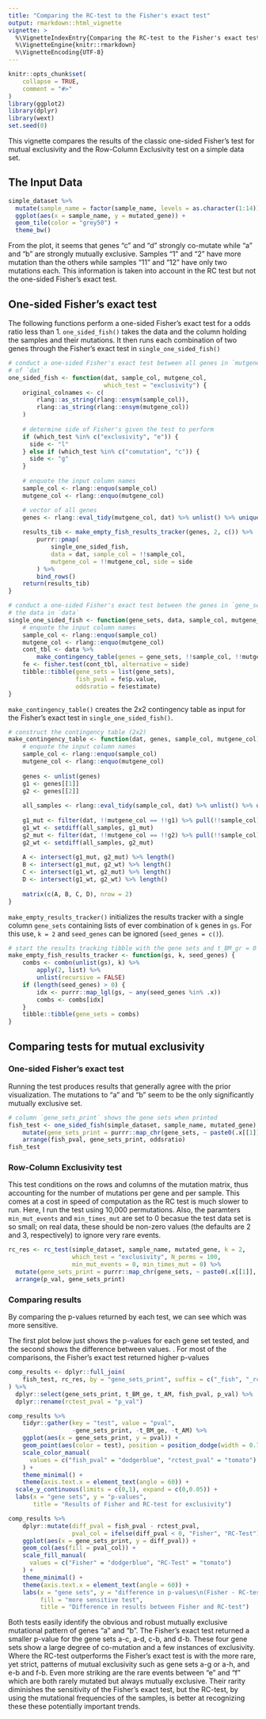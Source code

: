 ```yaml
---
title: "Comparing the RC-test to the Fisher's exact test"
output: rmarkdown::html_vignette
vignette: >
  %\VignetteIndexEntry{Comparing the RC-test to the Fisher's exact test}
  %\VignetteEngine{knitr::rmarkdown}
  %\VignetteEncoding{UTF-8}
---
```


```r
knitr::opts_chunk$set(
    collapse = TRUE,
    comment = "#>"
)
library(ggplot2)
library(dplyr)
library(wext)
set.seed(0)
```

This vignette compares the results of the classic one-sided Fisher's test for mutual exclusivity and the Row-Column Exclusivity test on a simple data set.

## The Input Data

```r
simple_dataset %>%
  mutate(sample_name = factor(sample_name, levels = as.character(1:14))) %>%
  ggplot(aes(x = sample_name, y = mutated_gene)) +
  geom_tile(color = "grey50") +
  theme_bw()
```

From the plot, it seems that genes "c" and "d" strongly co-mutate while "a" and "b" are strongly mutually exclusive. Samples "1" and "2" have more mutation than the others while samples "11" and "12" have only two mutations each. This information is taken into account in the RC test but not the one-sided Fisher's exact test. 

## One-sided Fisher's exact test

The following functions perform a one-sided Fisher's exact test for a odds ratio less than 1. `one_sided_fish()` takes the data and the column holding the samples and their mutations. It then runs each combination of two genes through the Fisher's exact test in `single_one_sided_fish()`

```r
# conduct a one-sided Fisher's exact test between all genes in `mutgene_col`
# of `dat`
one_sided_fish <- function(dat, sample_col, mutgene_col,
                           which_test = "exclusivity") {
    original_colnames <- c(
        rlang::as_string(rlang::ensym(sample_col)),
        rlang::as_string(rlang::ensym(mutgene_col))
    )
    
    # determine side of Fisher's given the test to perform
    if (which_test %in% c("exclusivity", "e")) {
      side <- "l"
    } else if (which_test %in% c("comutation", "c")) {
      side <- "g"
    }
    
    # enquote the input column names
    sample_col <- rlang::enquo(sample_col)
    mutgene_col <- rlang::enquo(mutgene_col)

    # vector of all genes
    genes <- rlang::eval_tidy(mutgene_col, dat) %>% unlist() %>% unique()
    
    results_tib <- make_empty_fish_results_tracker(genes, 2, c()) %>%
        purrr::pmap(
            single_one_sided_fish,
            data = dat, sample_col = !!sample_col,
            mutgene_col = !!mutgene_col, side = side
        ) %>% 
        bind_rows()
    return(results_tib)
}

# conduct a one-sided Fisher's exact test between the genes in `gene_set` using
# the data in `data`
single_one_sided_fish <- function(gene_sets, data, sample_col, mutgene_col, side) {
    # enquote the input column names
    sample_col <- rlang::enquo(sample_col)
    mutgene_col <- rlang::enquo(mutgene_col)
    cont_tbl <- data %>%
        make_contingency_table(genes = gene_sets, !!sample_col, !!mutgene_col)
    fe <- fisher.test(cont_tbl, alternative = side)
    tibble::tibble(gene_sets = list(gene_sets),
                   fish_pval = fe$p.value,
                   oddsratio = fe$estimate)
}

```

`make_contingency_table()` creates the 2x2 contingency table as input for the Fisher's exact test in `single_one_sided_fish()`.

```r
# construct the contingency table (2x2)
make_contingency_table <- function(dat, genes, sample_col, mutgene_col) {
    # enquote the input column names
    sample_col <- rlang::enquo(sample_col)
    mutgene_col <- rlang::enquo(mutgene_col)
    
    genes <- unlist(genes)
    g1 <- genes[[1]]
    g2 <- genes[[2]]
    
    all_samples <- rlang::eval_tidy(sample_col, dat) %>% unlist() %>% unique()
    
    g1_mut <- filter(dat, !!mutgene_col == !!g1) %>% pull(!!sample_col) %>% unique()
    g1_wt <- setdiff(all_samples, g1_mut)
    g2_mut <- filter(dat, !!mutgene_col == !!g2) %>% pull(!!sample_col) %>% unique()
    g2_wt <- setdiff(all_samples, g2_mut)
    
    A <- intersect(g1_mut, g2_mut) %>% length()
    B <- intersect(g1_mut, g2_wt) %>% length()
    C <- intersect(g1_wt, g2_mut) %>% length()
    D <- intersect(g1_wt, g2_wt) %>% length()
    
    matrix(c(A, B, C, D), nrow = 2)
}
```

`make_empty_results_tracker()` initializes the results tracker with a single column `gene_sets` containing lists of ever combination of `k` genes in `gs`. For this use, `k = 2` and `seed_genes` can be ignored (`seed_genes = c()`).

```r
# start the results tracking tibble with the gene sets and t_BM_gr = 0
make_empty_fish_results_tracker <- function(gs, k, seed_genes) {
    combs <- combn(unlist(gs), k) %>%
        apply(2, list) %>%
        unlist(recursive = FALSE)
    if (length(seed_genes) > 0) {
        idx <- purrr::map_lgl(gs, ~ any(seed_genes %in% .x))
        combs <- combs[idx]
    }
    tibble::tibble(gene_sets = combs)
}
```

## Comparing tests for mutual exclusivity

### One-sided Fisher's exact test

Running the test produces results that generally agree with the prior visualization. The mutations to "a" and "b" seem to be the only significantly mutually exclusive set.

```r
# column `gene_sets_print` shows the gene sets when printed
fish_test <- one_sided_fish(simple_dataset, sample_name, mutated_gene) %>% 
    mutate(gene_sets_print = purrr::map_chr(gene_sets, ~ paste0(.x[[1]], "-", .x[[2]]))) %>% 
    arrange(fish_pval, gene_sets_print, oddsratio)
fish_test
```

### Row-Column Exclusivity test

This test conditions on the rows and columns of the mutation matrix, thus accounting for the number of mutations per gene and per sample. This comes at a cost in speed of computation as the RC test is much slower to run. Here, I run the test using 10,000 permutations. Also, the paramters `min_mut_events` and `min_times_mut` are set to 0 becasue the test data set is so small; on real data, these should be non-zero values (the defaults are 2 and 3, respectively) to ignore very rare events.

```r
rc_res <- rc_test(simple_dataset, sample_name, mutated_gene, k = 2,
                  which_test = "exclusivity", N_perms = 100,
                  min_mut_events = 0, min_times_mut = 0) %>% 
  mutate(gene_sets_print = purrr::map_chr(gene_sets, ~ paste0(.x[[1]], "-", .x[[2]]))) %>% 
  arrange(p_val, gene_sets_print)
```

### Comparing results

By comparing the p-values returned by each test, we can see which was more sensitive.

The first plot below just shows the p-values for each gene set tested, and the second shows the difference between values. . For most of the comparisons, the Fisher's exact test returned higher p-values

```r
comp_results <- dplyr::full_join(
    fish_test, rc_res, by = "gene_sets_print", suffix = c("_fish", "_rctest")
) %>%
  dplyr::select(gene_sets_print, t_BM_ge, t_AM, fish_pval, p_val) %>% 
  dplyr::rename(rctest_pval = "p_val")
```

```r
comp_results %>%
    tidyr::gather(key = "test", value = "pval",
                  -gene_sets_print, -t_BM_ge, -t_AM) %>% 
    ggplot(aes(x = gene_sets_print, y = pval)) +
    geom_point(aes(color = test), position = position_dodge(width = 0.7)) +
    scale_color_manual(
      values = c("fish_pval" = "dodgerblue", "rctest_pval" = "tomato")
    ) +
    theme_minimal() +
    theme(axis.text.x = element_text(angle = 60)) +
  scale_y_continuous(limits = c(0,1), expand = c(0,0.05)) +
  labs(x = "gene sets", y = "p-values",
       title = "Results of Fisher and RC-test for exclusivity")
```

```r
comp_results %>%
    dplyr::mutate(diff_pval = fish_pval - rctest_pval,
                  pval_col = ifelse(diff_pval < 0, "Fisher", "RC-Test")) %>% 
    ggplot(aes(x = gene_sets_print, y = diff_pval)) +
    geom_col(aes(fill = pval_col)) +
    scale_fill_manual(
      values = c("Fisher" = "dodgerblue", "RC-Test" = "tomato")
    ) +
    theme_minimal() +
    theme(axis.text.x = element_text(angle = 60)) +
    labs(x = "gene sets", y = "difference in p-values\n(Fisher - RC-test)",
         fill = "more sensitive test",
         title = "Difference in results between Fisher and RC-test")
```

Both tests easily identify the obvious and robust mutually exclusive mutational pattern of genes "a" and "b". The Fisher's exact test returned a smaller p-value for the gene sets a-c, a-d, c-b, and d-b. These four gene sets show a large degree of co-mutation and a few instances of exclusivity. Where the RC-test outperforms the Fisher's exact test is with the more rare, yet strict, patterns of mutual exclusivity such as gene sets a-g or a-h, and e-b and f-b. Even more striking are the rare events between "e" and "f" which are both rarely mutated but always mutually exclusive. Their rarity diminishes the sensitivity of the Fisher's exact test, but the RC-test, by using the mutational frequencies of the samples, is better at recognizing these these potentially important trends.
